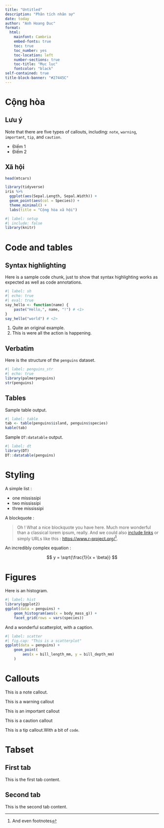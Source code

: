 ---
title: "Untitled"
description: "Phân tích nhân sự"
date: today
author: "Anh Hoang Duc"
format:
  html:
    mainfont: Cambria
    embed-fonts: true
    toc: true
    toc_number: yes
    toc-location: left
    number-sections: true
    toc-title: "Mục lục"
    fontcolor: "black"
self-contained: true
title-block-banner: "#27445C"
---

# Cộng hòa


::: {.callout-note collapse=TRUE}
## Lưu ý
Note that there are five types of callouts, including:
`note`, `warning`, `important`, `tip`, and `caution`.

- Điểm 1
- Điểm 2
:::

## Xã hội

```{r}
head(mtcars)
```

```{r}
library(tidyverse)
iris %>% 
  ggplot(aes(Sepal.Length, Sepal.Width)) +
  geom_point(aes(col = Species)) +
  theme_minimal() +
  labs(title = "Cộng hòa xã hội")
```


```{r}
#| label: setup
#| include: false
library(knitr)
```

# Code and tables

## Syntax highlighting

Here is a sample code chunk, just to show that syntax highlighting works as expected as well as code annotations.

```{r}
#| label: sh
#| echo: true
#| eval: true
say_hello <- function(name) {
    paste("Hello,", name, "!") # <1>
}
say_hello("world") # <2>
```
1. Quite an original example.
2. This is were all the action is happening.

## Verbatim

Here is the structure of the `penguins` dataset.

```{r}
#| label: penguins_str
#| echo: true
library(palmerpenguins)
str(penguins)
```

## Tables

Sample table output.

```{r}
#| label: table
tab <- table(penguins$island, penguins$species)
kable(tab)
```

Sample `DT:datatable` output.

```{r}
#| label: dt
library(DT)
DT::datatable(penguins)
```


# Styling

A simple list : 

- one mississipi
- two mississipi
- three mississipi


A blockquote :

> Oh ! What a nice blockquote you have here. Much more wonderful than a classical lorem ipsum, really.
And we could also [include links](https://www.r-project.org/) or simply URLs like this : <https://www.r-project.org/>^[And even footnotes].

An incredibly complex equation :

$$ y = \sqrt{\frac{1}{x + \beta}} $$


# Figures

Here is an histogram.

```{r}
#| label: hist
library(ggplot2)
ggplot(data = penguins) +
    geom_histogram(aes(x = body_mass_g)) +
    facet_grid(rows = vars(species))
```

And a wonderful scatterplot, with a caption.

```{r}
#| label: scatter
#| fig.cap: "This is a scatterplot"
ggplot(data = penguins) +
    geom_point(
        aes(x = bill_length_mm, y = bill_depth_mm)
    )
```


# Callouts

::: {.callout-note}
This is a note callout.
:::

::: {.callout-warning}
This is a warning callout
:::

::: {.callout-important}
This is an important callout
:::

::: {.callout-caution}
This is a caution callout
:::

::: {.callout-tip}
This is a tip callout.With a bit of `code`.
:::

# Tabset

:::{.panel-tabset}

## First tab

This is the first tab content.

## Second tab

This is the second tab content.

:::

